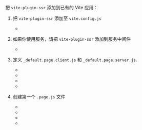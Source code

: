 
<TourRecommendation />

把 `vite-plugin-ssr` 添加到已有的 Vite 应用：

1. 把 `vite-plugin-ssr` 添加至 `vite.config.js`

   - <RepoLink text="示例" path="/boilerplates/boilerplate-vue/vite.config.js" />

2. 如果你使用服务，请把 `vite-plugin-ssr` 添加到服务中间件

   - <RepoLink text="示例" path="/boilerplates/boilerplate-vue/server/index.js" />

3. 定义 `_default.page.client.js` 和 `_default.page.server.js`.

   - <RepoLink text="Vue 示例" path="/boilerplates/boilerplate-vue/renderer/" />
   - <RepoLink text="Vue + TypeScript 示例" path="/boilerplates/boilerplate-vue-ts/renderer/" />
   - <RepoLink text="React 示例" path="/boilerplates/boilerplate-react/renderer/" />
   - <RepoLink text="React + TypeScript 示例" path="/boilerplates/boilerplate-react-ts/renderer/" />

4. 创建第一个 `.page.js` 文件

   - <RepoLink text="Vue 示例" path="/boilerplates/boilerplate-vue/pages/index/index.page.vue" />
   - <RepoLink text="Vue + TypeScript 示例" path="/boilerplates/boilerplate-vue-ts/pages/index/index.page.vue" />
   - <RepoLink text="React 示例" path="/boilerplates/boilerplate-react/pages/index/index.page.jsx" />
   - <RepoLink text="React + TypeScript 示例" path="/boilerplates/boilerplate-react-ts/pages/index/index.page.tsx" />
